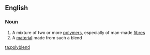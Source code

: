 ==English==

===Noun===
{{en-noun}}

# A mixture of two or more [[polymer]]s, especially of man-made [[fibre]]s
# A [[material]] made from such a blend

[[ta:polyblend]]
